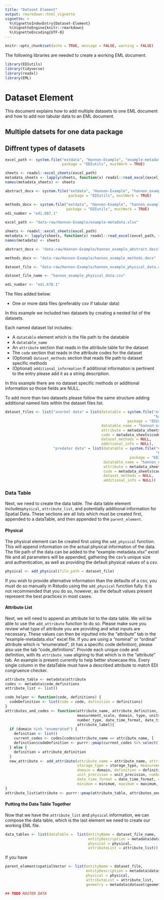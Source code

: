 ```yaml
---
title: "Dataset Element"
output: rmarkdown::html_vignette
vignette: >
  %\VignetteIndexEntry{Dataset-Element}
  %\VignetteEngine{knitr::rmarkdown}
  %\VignetteEncoding{UTF-8}
---
```


```r
knitr::opts_chunk$set(echo = TRUE, message = FALSE, warning = FALSE)
```
The following libraries are needed to create a working EML document. 
```r
library(EDIutils)
library(tidyverse)
library(readxl)
library(EML)
```

# Dataset Element 
This document explains how to add multiple datasets to one EML document and how to 
add non tabular data to an EML document. 

## Multiple datsets for one data package
## Diffrent types of datasets 
```r
excel_path <- system.file("extdata", "Hannon-Example", "example-metadata.xlsx", 
                          package = "EDIutils", mustWork = TRUE)

sheets <- readxl::excel_sheets(excel_path)
metadata_sheets <- lapply(sheets, function(x) readxl::read_excel(excel_path, sheet = x))
names(metadata_sheets) <- sheets

abstract_docx <- system.file("extdata", "Hannon-Example", "hannon_example_abstract.docx", 
                             package = "EDIutils", mustWork = TRUE)

methods_docx <- system.file("extdata", "Hannon-Example", "hannon_example_methods.docx", 
                            package = "EDIutils", mustWork = TRUE)
edi_number = "edi.687.1"
```

```r
excel_path <- "data-raw/Hannon-Example/example-metadata.xlsx"

sheets <- readxl::excel_sheets(excel_path)
metadata <- lapply(sheets, function(x) readxl::read_excel(excel_path, sheet = x))
names(metadata) <- sheets

abstract_docx <- "data-raw/Hannon-Example/hannon_example_abstract.docx"

methods_docx <- "data-raw/Hannon-Example/hannon_example_methods.docx"

dataset_file <- "data-raw/Hannon-Example/hannon_example_physical_data.csv"

dataset_file_name <- "hannon_example_physical_data.csv"

edi_number <- "edi.678.1"
```

The files added below: 

* One or more data files (preferably csv if tabular data) 

In this example we included two datasets by creating a nested list of the datasets. 

Each named dataset list includes:

* A `datatable` element which is the file path to the datatable
* A `datatable_name`
* An `attribute` section that reads in the attribute table for the dataset 
* The `code` section that reads in the attribute codes for the dataset
* (Optional) `dataset_methods` section that reads file path to dataset specific methods
* (Optional) `additional_information` If additional information is pertinent to the entry please add it as a string description. 

In this example there are no dataset specific methods or additional information so those fields are NULL. 

To add more than two datasets please follow the same structure adding additional 
named lists within the dataset files list. 
```r
dataset_files <- list("snorkel data" = list(datatable = system.file("extdata", "Hannon-Example", 
                                                                    "hannon_example_physical_data.csv",
                                                        package = "EDIutils", mustWork = TRUE),
                                            datatable_name = "hannon_example_snorkel_data.csv",
                                            attribute = metadata_sheets$attribute,
                                            code = metadata_sheets$code_definitions,
                                            dataset_methods = NULL,
                                            additional_info = NULL), 
                      "predator data" = list(datatable = system.file("extdata", "Hannon-Example", 
                                                                     "hannon_example_physical_data.csv",
                                                         package = "EDIutils", mustWork = TRUE),
                                             datatable_name = "hannon_example_predator_data.csv",
                                             attribute = metadata_sheets$attribute,
                                             code = metadata_sheets$code_definitions,
                                             dataset_methods = NULL,
                                             additional_info = NULL))
```

### Data Table 
Next, we need to create the data table. The data table element includes`physical`, `attribute_list`, 
and potentially additional information for Spatial Data. These sections are all lists 
which must be created first, appended to a dataTable, and then appended to 
the `parent_element`.

#### Physical 
The physical element can be created first using the `add_physical` function. 
This will append information on the actual physical information of the data. 
The file path of the data can be added to the "example-metadata.xlsx" excel file 
and all parameters will be appended, gathering the csv's unique size and 
authentication, as well as providing the default physical values of a csv. 

```r
physical <- add_physical(file_path = dataset_file)
```

If you wish to provide alternative information than the defaults of a csv, you must do
so manually in Rstudio using the `add_physical` function fully. It is not recommended 
that you do so, however, as the default values present represent the best practices 
in most cases. 

#### Attribute List 
Next, we will need to append an attribute list to the data table. We will be able 
to use the `add_attribute` function to do so. Please make sure you review what 
type of attribute you are providing and what inputs are necessary. These values 
can then be inputted into the "attribute" tab in the "example-metadata.xlsx" excel file. If you
are using a "nominal" or "ordinal" attribute which is "enumerated", (it has a specific 
code definition), please also use the tab "code_definitions". Provide each
unique code and definition, with its `attribute_name` aligning to that which is in the
"attribute" tab. An example is present currently to help better showcase this. Every single 
column in the dataTable must have a described attribute to match EDI congruence checker. 

```r
attribute_table <- metadata$attribute
codes <- metadata$code_definitions
attribute_list <- list()

code_helper <- function(code, definitions) {
  codeDefinition <- list(code = code, definition = definitions)
}
attributes_and_codes <- function(attribute_name, attribute_definition, storage_type, 
                                 measurement_scale, domain, type, units, unit_precision, 
                                 number_type, date_time_format, date_time_precision, minimum, maximum, 
                                 attribute_label){
  if (domain %in% "enumerated") { 
    definition <- list()
    current_codes <- codes[codes$attribute_name == attribute_name, ]
    definition$codeDefinition <- purrr::pmap(current_codes %>% select(-attribute_name), code_helper) 
  } else {
    definition = attribute_definition
  }
  new_attribute <- add_attribute(attribute_name = attribute_name, attribute_definition = attribute_definition,
                                 storage_type = storage_type, measurement_scale = measurement_scale, 
                                 domain = domain, definition = definition, type = type, units = units, 
                                 unit_precision = unit_precision, number_type = number_type, 
                                 date_time_format = date_time_format, date_time_precision = date_time_precision, 
                                 minimum = minimum, maximum = maximum, attribute_label = attribute_label)
}
attribute_list$attribute <- purrr::pmap(attribute_table, attributes_and_codes) 
```

#### Putting the Data Table Together
Now that we have the `attribute_list` and `physical` information, we 
can compose the data table, which is the last element we need to create our 
working EML file.  

```r

data_tables <- list(dataTable =  list(entityName = dataset_file_name,
                                      entityDescription = metadata$dataset$name,
                                      physical = physical,
                                      attributeList = attribute_list))
```

If you have 
```r

parent_element$spatialVector <- list(entityName = dataset_file,
                                     entityDescription = metadata$dataset$name,
                                     physical = physical,
                                     attributeList = attribute_list,
                                     geometry = metadata$dataset$geometry)
```


```r
## TODO RASTER DATA 
```
